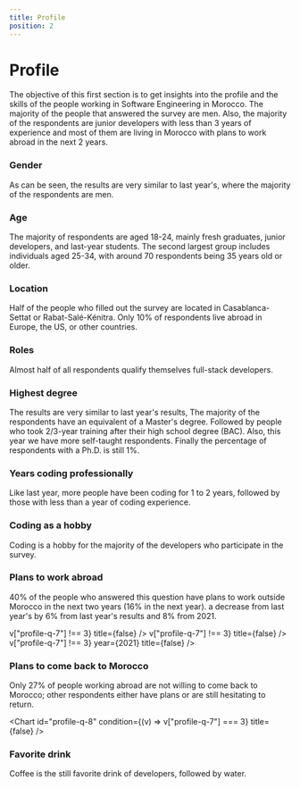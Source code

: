 ```yaml
---
title: Profile
position: 2
---
```


# Profile

The objective of this first section is to get insights into the profile and the skills of the people working in Software Engineering in Morocco. The majority of the people that answered the survey are men. Also, the majority of the respondents are junior developers with less than 3 years of experience and most of them are living in Morocco with plans to work abroad in the next 2 years.

### Gender

As can be seen, the results are very similar to last year's, where the majority of the respondents are men.

<Chart id="profile-q-0" pie title={false} />

### Age

The majority of respondents are aged 18-24, mainly fresh graduates, junior developers, and last-year students. The second largest group includes individuals aged 25-34, with around 70 respondents being 35 years old or older.

<Chart id="profile-q-1" title={false} />

### Location

Half of the people who filled out the survey are located in Casablanca-Settat or Rabat-Salé-Kénitra. Only 10% of respondents live abroad in Europe, the US, or other countries.

<Chart id="profile-q-2" title={false} />

### Roles

Almost half of all respondents qualify themselves full-stack developers.

<Chart id="profile-q-3" title={false} />

### Highest degree

The results are very similar to last year's results, The majority of the respondents have an equivalent of a Master's degree. Followed by people who took 2/3-year training after their high school degree (BAC). Also, this year we have more self-taught respondents. Finally the percentage of respondents with a Ph.D. is still 1%.

<Chart id="profile-q-4" pie title={false} />

### Years coding professionally

Like last year, more people have been coding for 1 to 2 years, followed by those with less than a year of coding experience.

<Chart id="profile-q-5" title={false} />

### Coding as a hobby

Coding is a hobby for the majority of the developers who participate in the survey.

<Chart id="profile-q-6" title={false} />

### Plans to work abroad

40% of the people who answered this question have plans to work outside Morocco in the next two years (16% in the next year). a decrease from last year's by 6% from last year's results and 8% from 2021.

<Tabs>
  <TabItem title="2023">
    <Chart
      id="profile-q-7"
      year={2023}
      condition={(v) => v["profile-q-7"] !== 3}
      title={false}
    />
  </TabItem>
  <TabItem title="2022">
    <Chart
      id="profile-q-7"
      year={2022}
      condition={(v) => v["profile-q-7"] !== 3}
      title={false}
    />
  </TabItem>
  <TabItem title="2021">
    <Chart
      id="profile-q-7"
      condition={(v) => v["profile-q-7"] !== 3}
      year={2021}
      title={false}
    />
  </TabItem>
</Tabs>

### Plans to come back to Morocco

Only 27% of people working abroad are not willing to come back to Morocco; other respondents either have plans or are still hesitating to return.

<Chart
  id="profile-q-8"
  condition={(v) => v["profile-q-7"] === 3}
  title={false}
/>

### Favorite drink

Coffee is the still favorite drink of developers, followed by water.

<Chart id="profile-q-9" title={false} />
